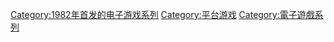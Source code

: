 {{DEFAULTSORT:Pitfall}}
[[Category:1982年首发的电子游戏系列|Category:1982年首发的电子游戏系列]]
[[Category:平台游戏|Category:平台游戏]]
[[Category:電子遊戲系列|Category:電子遊戲系列]]
